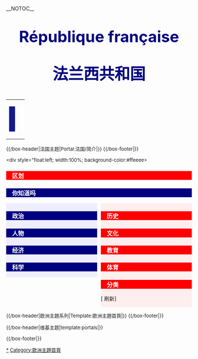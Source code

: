 <!-- 這個主題使用這個語法建立： subst:box portal skeleton| topic=法国|  -->
__NOTOC__

<span lang="fr" xml:lang="fr"><div style="font-size:300%; text-align:center; color:navy; font-weight:bold;">République française</div></span>

<div style="font-size:300%; text-align:center; color:navy; font-weight:bold;">法兰西共和国</div>

{| width="100%" border="0" cellspacing="4" cellpadding="1" style="border:1px solid #ffffff;margin-bottom:4px; "
|-
|width="33%" valign="top" align="center" bgcolor="#FFEEEE"|
<div align="right" style="background-color:#151b8d; color:#151b8d;">{{lang|fr|Liberté}}·自由</div>
|width="33%" valign="top" align="center" bgcolor="#EEEEFF"|
<div align="right" style="background-color:white; color:white;">{{lang|fr|Égalité}}·平等</div>
|width="33%" valign="top" align="center" bgcolor="#EEEEFF"|
<div align="right" style="background-color:red; color:red;">{{lang|fr|Fraternité}}·博爱</div>
|}

<div style="font-size:small;">

{{/box-header|法国主题|Portal:法国/简介|}}
{{Portal:法国/简介}}
{{/box-footer|}}

{{clear}}
<div style="float:left; width:100%; background-color:#ffeeee>
<div style="float:right;margin-left:5px;">{{edit|Portal:法国/区划}}</div>
<h2 style="padding-left: 1em; font-size: medium; color: #fff; background-color: red;">区划</h2>
{{Portal:法国/区划}}

<div style="float:right;margin-left:5px;">{{edit|Portal:法国/你知道吗}}</div>
<h2 style="padding-left: 1em; font-size: medium; color: #fff; background-color: navy;">你知道吗</h2>
{{Portal:法国/你知道吗}}
</div>

<div style="float: left; width: 49%; background-color: #eeeeff"> 
<div style="float: right; margin-left: 5px; ">{{edit|Portal:法国/政治}}</div>

<h2 style="padding-left: 1em; font-size: medium; color: #fff; background-color: navy;">政治</h2>
{{Portal:法国/政治}}

<div style="float: right; margin-left: 5px;">{{edit|Portal:法国/人物}}</div>
<h2 style="padding-left: 1em; font-size: medium; color: #fff; background-color: navy;">人物</h2>
{{Portal:法国/人物}}

<div style="float: right; margin-left: 5px;">{{edit|Portal:法国/经济}}</div>
<h2 style="padding-left: 1em; font-size: medium; color: #fff; background-color: navy;">经济</h2>
{{Portal:法国/经济}}

<div style="float:right;margin-left:5px;">{{edit|Portal:法国/科学}}</div>
<h2 style="padding-left: 1em; font-size: medium; color: #fff; background-color: navy;">科学</h2> 
{{Portal:法国/科学}}
</div>

<div style="float:right; width:49%; background:#ffeeee"> 
<div style="float:right;margin-left:5px;">{{edit|Portal:法国/历史}}</div>
<h2 style="padding-left: 1em; font-size: medium; color: #fff; background-color: red;">历史</h2>
{{Portal:法国/历史}}

<div style="float:right;margin-left:5px;">{{edit|Portal:法国/文化}}</div>
<h2 style="padding-left: 1em; font-size: medium; color: #fff; background-color: red;">文化</h2>
{{Portal:法国/文化}}

<div style="float:right;margin-left:5px;">{{edit|Portal:法国/教育}}</div>
<h2 style="padding-left: 1em; font-size: medium; color: #fff; background-color: red;">教育</h2>
{{Portal:法国/教育}}

<div style="float:right;margin-left:5px;">{{edit|Portal:法国/体育}}</div>
<h2 style="padding-left: 1em; font-size: medium; color: #fff; background-color: red;">体育</h2> 
{{Portal:法国/体育}}

<div style="float:right;margin-left:5px;">{{edit|Portal:法国/分类}}</div>
<h2 style="padding-left: 1em; font-size: medium; color: #fff; background-color: red;">分类</h2> 
{{Portal:法国/分类}}

[{{fullurl:Portal:法国|action=purge}} 刷新]


</div>
</div>
</div>
<div style="float:right; width:100%; font-size:small;">

{{/box-header|歐洲主題系列|Template:歐洲主題首頁|}}
{{歐洲主題首頁}}
{{/box-footer|}}

{{/box-header|维基主题|template:portals|}}
<div style="font-size:small;">{{portals}}</div>
{{/box-footer|}}

[[Category:法国维基资源|*]]
[[Category:歐洲主題首頁|Category:歐洲主題首頁]]